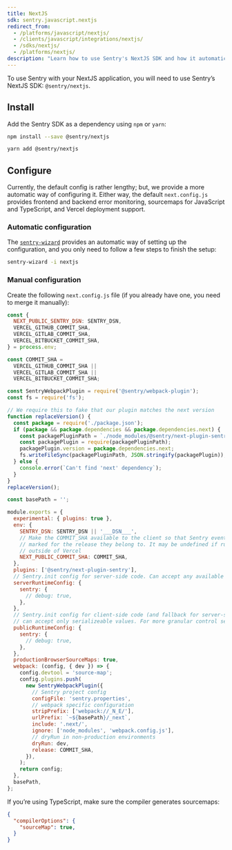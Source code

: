 ```yaml
---
title: NextJS
sdk: sentry.javascript.nextjs
redirect_from:
  - /platforms/javascript/nextjs/
  - /clients/javascript/integrations/nextjs/
  - /sdks/nextjs/
  - /platforms/nextjs/
description: "Learn how to use Sentry's NextJS SDK and how it automatically reports errors and exceptions in your application."
---
```


To use Sentry with your NextJS application, you will need to use Sentry’s NextJS SDK: `@sentry/nextjs`.

## Install

Add the Sentry SDK as a dependency using `npm` or `yarn`:

```bash {tabTitle:npm}
npm install --save @sentry/nextjs
```

```bash {tabTitle:Yarn}
yarn add @sentry/nextjs
```

## Configure

Currently, the default config is rather lengthy; but, we provide a more automatic way of configuring it.
Either way, the default `next.config.js` provides frontend and backend error monitoring, sourcemaps for JavaScript and TypeScript, and Vercel deployment support.

### Automatic configuration

The [`sentry-wizard`](https://github.com/getsentry/sentry-wizard) provides an automatic way of setting up the configuration, and you only need to follow a few steps to finish the setup:

```bash
sentry-wizard -i nextjs
```

### Manual configuration

Create the following `next.config.js` file (if you already have one, you need to merge it manually):

```javascript {filename:next.config.js}
const {
  NEXT_PUBLIC_SENTRY_DSN: SENTRY_DSN,
  VERCEL_GITHUB_COMMIT_SHA,
  VERCEL_GITLAB_COMMIT_SHA,
  VERCEL_BITBUCKET_COMMIT_SHA,
} = process.env;

const COMMIT_SHA =
  VERCEL_GITHUB_COMMIT_SHA ||
  VERCEL_GITLAB_COMMIT_SHA ||
  VERCEL_BITBUCKET_COMMIT_SHA;

const SentryWebpackPlugin = require('@sentry/webpack-plugin');
const fs = require('fs');

// We require this to fake that our plugin matches the next version
function replaceVersion() {
  const package = require('./package.json');
  if (package && package.dependencies && package.dependencies.next) {
    const packagePluginPath = `./node_modules/@sentry/next-plugin-sentry/package.json`;
    const packagePlugin = require(packagePluginPath);
    packagePlugin.version = package.dependencies.next;
    fs.writeFileSync(packagePluginPath, JSON.stringify(packagePlugin));
  } else {
    console.error(`Can't find 'next' dependency`);
  }
}
replaceVersion();

const basePath = '';

module.exports = {
  experimental: { plugins: true },
  env: {
    SENTRY_DSN: SENTRY_DSN || '___DSN___',
    // Make the COMMIT_SHA available to the client so that Sentry events can be
    // marked for the release they belong to. It may be undefined if running
    // outside of Vercel
    NEXT_PUBLIC_COMMIT_SHA: COMMIT_SHA,
  },
  plugins: ['@sentry/next-plugin-sentry'],
  // Sentry.init config for server-side code. Can accept any available config option.
  serverRuntimeConfig: {
    sentry: {
      // debug: true,
    },
  },
  // Sentry.init config for client-side code (and fallback for server-side)
  // can accept only serializeable values. For more granular control see below.
  publicRuntimeConfig: {
    sentry: {
      // debug: true,
    },
  },
  productionBrowserSourceMaps: true,
  webpack: (config, { dev }) => {
    config.devtool = 'source-map';
    config.plugins.push(
      new SentryWebpackPlugin({
        // Sentry project config
        configFile: 'sentry.properties',
        // webpack specific configuration
        stripPrefix: ['webpack://_N_E/'],
        urlPrefix: `~${basePath}/_next`,
        include: '.next/',
        ignore: ['node_modules', 'webpack.config.js'],
        // dryRun in non-production environments
        dryRun: dev,
        release: COMMIT_SHA,
      }),
    );
    return config;
  },
  basePath,
};
```

If you’re using TypeScript, make sure the compiler generates sourcemaps:

```json {filename:tsconfig.json}
{
  "compilerOptions": {
    "sourceMap": true,
  }
}
```
